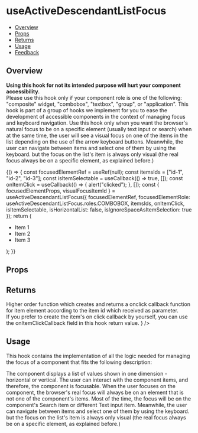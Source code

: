 
<Meta title="Hooks/use Active Descendant List Focus" component={UseActiveDescendantListFocus} />

# useActiveDescendantListFocus

- [Overview](#overview)
- [Props](#props)
- [Returns](#returns)
- [Usage](#usage)
- [Feedback](#feedback)

## Overview

<b>Using this hook for not its intended purpose will hurt your component accessibility.</b> <br />
<UnstyledList>
  <UnstyledListItem>
    Please use this hook only if your component role is one of the following: "composite" widget, "combobox", "textbox",
    "group", or "application".
  </UnstyledListItem>
  <UnstyledListItem>
    This hook is part of a group of hooks we implement for you to ease the development of accessible components in the
    context of managing focus and keyboard navigation.
  </UnstyledListItem>
  <UnstyledListItem>
    Use this hook only when you want the browser's natural focus to be on a specific element (usually text input or
    search) when at the same time, the user will see a visual focus on one of the items in the list depending on the use
    of the arrow keyboard buttons. Meanwhile, the user can navigate between items and select one of them by using the
    keyboard. but the focus on the list's item is always only visual (the real focus always be on a specific element, as
    explained before.)
  </UnstyledListItem>
</UnstyledList>

<Canvas>
  <Story name="Overview" play={overviewInteractionSuite}>
    {() => {
      const focusedElementRef = useRef(null);
      const itemsIds = ["id-1", "id-2", "id-3"];
      const isItemSelectable = useCallback(() => true, []);
      const onItemClick = useCallback(() => {
        alert("clicked");
      }, []);
      const { focusedElementProps, visualFocusItemId } = useActiveDescendantListFocus({
        focusedElementRef,
        focusedElementRole: useActiveDescendantListFocus.roles.COMBOBOX,
        itemsIds,
        onItemClick,
        isItemSelectable,
        isHorizontalList: false,
        isIgnoreSpaceAsItemSelection: true
      });
      return (
        <Flex direction={Flex.directions.COLUMN}>
          <Search
            ref={focusedElementRef}
            role={focusedElementProps.role}
            activeDescendant={focusedElementProps["aria-activedescendant"]}
          />
          <ul>
            <li
              onClick={onItemClick}
              className={cx({ [styles.visualFocus]: visualFocusItemId === "id-1" })}
              id="id-1"
              key="id-1"
            >
              Item 1
            </li>
            <li
              onClick={onItemClick}
              className={cx({ [styles.visualFocus]: visualFocusItemId === "id-2" })}
              id="id-2"
              key="id-2"
            >
              Item 2
            </li>
            <li
              onClick={onItemClick}
              className={cx({ [styles.visualFocus]: visualFocusItemId === "id-3" })}
              id="id-3"
              key="id-3"
            >
              Item 3
            </li>
          </ul>
        </Flex>
      );
    }}
  </Story>
</Canvas>

## Props

<ArgsTable of={UseActiveDescendantListFocus} />

## Returns

<FunctionArguments>
  <FunctionArgument name="result" type="Object">
    <FunctionArgument
      name="visualFocusItemIndex"
      type="number"
      description="The index of the currently visually focused item element."
    />
    <FunctionArgument
      name="visualFocusItemId"
      type="number"
      description="The id of the currently visually focused item element."
    />
    <FunctionArgument
      name="createOnItemClickCallback"
      type="(itemId) => onItemClickCallback(event, itemId)"
      description={
        <>
          Higher order function which creates and returns a onclick callback function for item element according to the
          item id which received as parameter. <br />
          If you prefer to create the item's on click callback by yourself, you can use the onItemClickCallback field in
          this hook return value.
        </>
      }
    />
    <FunctionArgument
      name="onItemClickCallback"
      type="(event, itemId) => {}"
      description="Most in time you will not need to use this return value field. This function is the general function which will be activate for all items when clicked. you can set it directly as the item's element on click callback only if you make sure you pass the item index parameter correctly to the function."
    />
    <FunctionArgument
      name="focusedElementProps"
      type="{role, aria-activedescendant}"
      description="All the required props which should be defined inside the naturally focused element inside your component according to the accessibility standards"
    />
    <FunctionArgument
      name="setVisualFocusItemId"
      type="(visualFocusItemId, isTriggeredByKeyboard) => {}"
      description="A function for controlling the visual focused item from outside (needed for cases such as exiting sub menu or dialog, when we want to return the focus to the last focused item."
    />
  </FunctionArgument>
</FunctionArguments>

## Usage

This hook contains the implementation of all the logic needed for managing the focus of a component that fits the following description:

<UnstyledList>
  <UnstyledListItem>
    The component displays a list of values shown in one dimension - horizontal or vertical.
  </UnstyledListItem>
  <UnstyledListItem>
    The user can interact with the component items, and therefore, the component is focusable.
  </UnstyledListItem>
  <UnstyledListItem>
    When the user focuses on the component, the browser's real focus will always be on an element that is not one of the
    component's items. Most of the time, the focus will be on the component's Search item or different Text input item.
  </UnstyledListItem>
  <UnstyledListItem>
    Meanwhile, the user can navigate between items and select one of them by using the keyboard. but the focus on the
    list's item is always only visual (the real focus always be on a specific element, as explained before.)
  </UnstyledListItem>
</UnstyledList>
